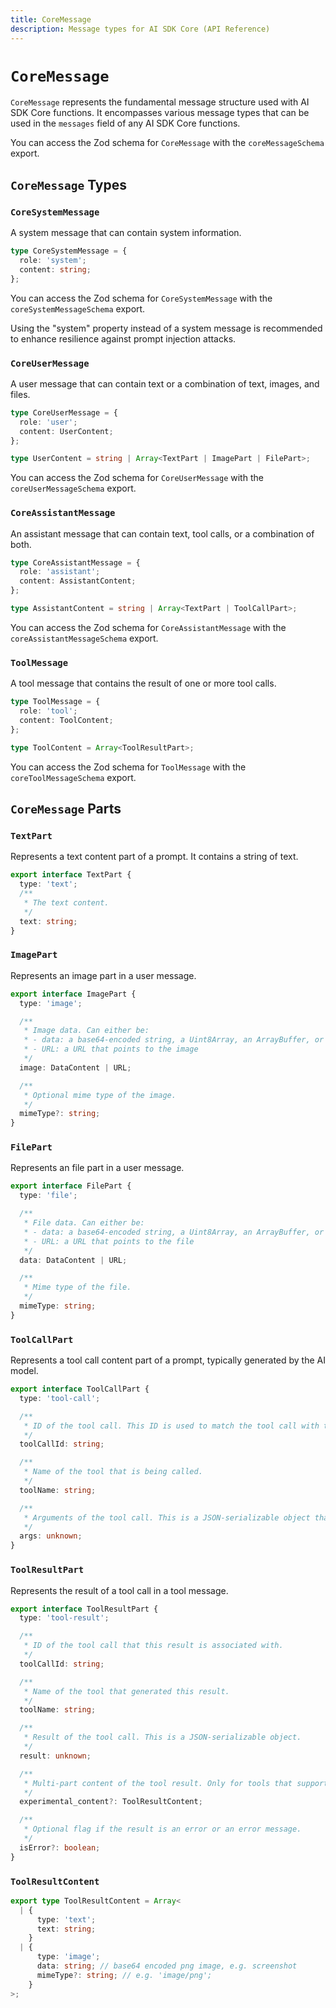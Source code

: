 ```yaml
---
title: CoreMessage
description: Message types for AI SDK Core (API Reference)
---
```


# `CoreMessage`

`CoreMessage` represents the fundamental message structure used with AI SDK Core functions.
It encompasses various message types that can be used in the `messages` field of any AI SDK Core functions.

You can access the Zod schema for `CoreMessage` with the `coreMessageSchema` export.

## `CoreMessage` Types

### `CoreSystemMessage`

A system message that can contain system information.

```typescript
type CoreSystemMessage = {
  role: 'system';
  content: string;
};
```

You can access the Zod schema for `CoreSystemMessage` with the `coreSystemMessageSchema` export.

<Note>
  Using the "system" property instead of a system message is recommended to
  enhance resilience against prompt injection attacks.
</Note>

### `CoreUserMessage`

A user message that can contain text or a combination of text, images, and files.

```typescript
type CoreUserMessage = {
  role: 'user';
  content: UserContent;
};

type UserContent = string | Array<TextPart | ImagePart | FilePart>;
```

You can access the Zod schema for `CoreUserMessage` with the `coreUserMessageSchema` export.

### `CoreAssistantMessage`

An assistant message that can contain text, tool calls, or a combination of both.

```typescript
type CoreAssistantMessage = {
  role: 'assistant';
  content: AssistantContent;
};

type AssistantContent = string | Array<TextPart | ToolCallPart>;
```

You can access the Zod schema for `CoreAssistantMessage` with the `coreAssistantMessageSchema` export.

### `ToolMessage`

A tool message that contains the result of one or more tool calls.

```typescript
type ToolMessage = {
  role: 'tool';
  content: ToolContent;
};

type ToolContent = Array<ToolResultPart>;
```

You can access the Zod schema for `ToolMessage` with the `coreToolMessageSchema` export.

## `CoreMessage` Parts

### `TextPart`

Represents a text content part of a prompt. It contains a string of text.

```typescript
export interface TextPart {
  type: 'text';
  /**
   * The text content.
   */
  text: string;
}
```

### `ImagePart`

Represents an image part in a user message.

```typescript
export interface ImagePart {
  type: 'image';

  /**
   * Image data. Can either be:
   * - data: a base64-encoded string, a Uint8Array, an ArrayBuffer, or a Buffer
   * - URL: a URL that points to the image
   */
  image: DataContent | URL;

  /**
   * Optional mime type of the image.
   */
  mimeType?: string;
}
```

### `FilePart`

Represents an file part in a user message.

```typescript
export interface FilePart {
  type: 'file';

  /**
   * File data. Can either be:
   * - data: a base64-encoded string, a Uint8Array, an ArrayBuffer, or a Buffer
   * - URL: a URL that points to the file
   */
  data: DataContent | URL;

  /**
   * Mime type of the file.
   */
  mimeType: string;
}
```

### `ToolCallPart`

Represents a tool call content part of a prompt, typically generated by the AI model.

```typescript
export interface ToolCallPart {
  type: 'tool-call';

  /**
   * ID of the tool call. This ID is used to match the tool call with the tool result.
   */
  toolCallId: string;

  /**
   * Name of the tool that is being called.
   */
  toolName: string;

  /**
   * Arguments of the tool call. This is a JSON-serializable object that matches the tool's input schema.
   */
  args: unknown;
}
```

### `ToolResultPart`

Represents the result of a tool call in a tool message.

```typescript
export interface ToolResultPart {
  type: 'tool-result';

  /**
   * ID of the tool call that this result is associated with.
   */
  toolCallId: string;

  /**
   * Name of the tool that generated this result.
   */
  toolName: string;

  /**
   * Result of the tool call. This is a JSON-serializable object.
   */
  result: unknown;

  /**
   * Multi-part content of the tool result. Only for tools that support multipart results.
   */
  experimental_content?: ToolResultContent;

  /**
   * Optional flag if the result is an error or an error message.
   */
  isError?: boolean;
}
```

### `ToolResultContent`

```ts
export type ToolResultContent = Array<
  | {
      type: 'text';
      text: string;
    }
  | {
      type: 'image';
      data: string; // base64 encoded png image, e.g. screenshot
      mimeType?: string; // e.g. 'image/png';
    }
>;
```
